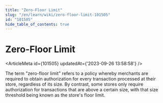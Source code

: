 ```yaml
---
title: "Zero-Floor Limit"
slug: "/en/learn/wiki/zero-floor-limit-101505"
id: "101505"
hide_table_of_contents: true
---
```



# Zero-Floor Limit

<ArticleMeta id={101505} updatedAt={'2023-09-26 13:58:58'} />
<div className='border-solid border-b border-t-0 my-4 border-[var(--ifm-color-gray-300)]' />

The term "zero-floor limit" refers to a policy whereby merchants are required to obtain authorization for every transaction processed at their store, regardless of its size. By contrast, some stores only require authorization for transactions that are above a certain size, with that size threshold being known as the store's floor limit.
